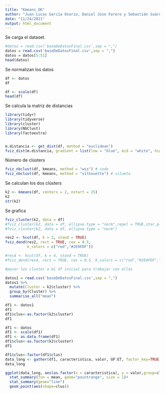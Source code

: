 ---
title: "Kmeans_OK"
author: "Juan Lucas García Osorio, Daniel Jose Forero y Sebastián Suárez García"
date: "11/24/2021"
output: html_document
---
Se carga el dataset.
```{r}
#datos = read.csv('baseDeDatosFinal.csv',sep = ",")
datos = read.csv('baseDeDatosFinal.csv',sep = ",")
datos = datos[5:51]
head(datos)

```

Se normalizan los datos
```{r}
df <- datos
df

df <- scale(df)
head(df)

```

Se calcula la matriz de distancias

```{r}
library(tidyr)
library(tidyverse)
library(cluster)
library(NbClust)
library(factoextra)


m.distancia <- get_dist(df, method = "euclidean") 
fviz_dist(m.distancia, gradient = list(low = "blue", mid = "white", high = "red"))
```
Número de clústers
```{r}

fviz_nbclust(df, kmeans, method = "wss") # codo
fviz_nbclust(df, kmeans, method = "silhouette") # silueta

```
Se calculan los dos clústers

```{r}

k2 <- kmeans(df, centers = 2, nstart = 25)
k2
str(k2)

```
Se grafica
```{r}
fviz_cluster(k2, data = df)
#fviz_cluster(k2, data = df, ellipse.type = "norm",repel = TRUE,star.plot = TRUE) #ellipse.type= "t", "norm", "euclid"
#fviz_cluster(k2, data = df, ellipse.type = "norm")

```

```{r}
res2 <- hcut(df, k = 2, stand = TRUE)
fviz_dend(res2, rect = TRUE, cex = 0.5,
          k_colors = c("red","#2E9FDF"))

#res4 <- hcut(df, k = 4, stand = TRUE)
#fviz_dend(res4, rect = TRUE, cex = 0.5, k_colors = c("red","#2E9FDF","green","black"))

```


```{r}


#pasar los cluster a mi df inicial para trabajar con ellos

datos1 = read.csv('baseDeDatosFinal.csv',sep = ",")
datos1 %>%
  mutate(Cluster = k2$cluster) %>%
  group_by(Cluster) %>%
  summarise_all("mean")

df1 <- datos1
df1
df1$clus<-as.factor(k2$cluster)
df1

df1 <- datos
df1 <- scale(df1)
df1 <- as.data.frame(df1)
df1$clus<-as.factor(k2$cluster)
df1

df1$clus<-factor(df1$clus)
data_long <- gather(df1, caracteristica, valor, GP:ET, factor_key=TRUE)
data_long

ggplot(data_long, aes(as.factor(x = caracteristica), y = valor,group=clus, colour = clus)) + 
  stat_summary(fun = mean, geom="pointrange", size = 1)+
  stat_summary(geom="line")
  geom_point(aes(shape=clus))

```
